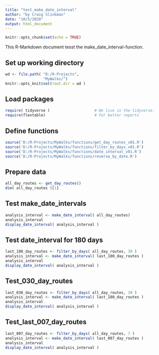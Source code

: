 ```yaml
---
title: "test_make_date_interval"
author: "by Craig Slinkman"
date: "10/5/2020"
output: html_document
---
```


```r
knitr::opts_chunk$set(echo = TRUE)
```

This R-Markdown document tesst the make_date_interval-function.

## Set up working directory

```r
wd <- file.path( "D:/R-Projects",
                 "MyWalks/")
knitr::opts_knit$set(root.dir = wd )
```

## Load packages  

```r
require( tidyverse )                    # We live in the tidyverse.
require(flextable)                      # For better reports
```

## Define functions  

```r
source('D:/R-Projects/MyWalks/functions/get_day_routes_v01.R')
source('D:/R-Projects/MyWalks/functions/filter_by_days_v01.R')
source('D:/R-Projects/MyWalks/functions/date_interval_v01.R')
source('D:/R-Projects/MyWalks/functions/reverse_by_date.R')
```

## Prepare data

```r
all_day_routes <- get_day_routes()
dim( all_day_routes )[1]
```

## Test make_date_intervals

```r
analysis_interval <- make_date_interval( all_day_routes)
analysis_interval
display_date_interval( analysis_interval )

```

## Test date_interval for 180 days

```r
last_180_day_routes <- filter_by_days( all_day_routes, 30 )
analysis_interval <- make_date_interval( last_180_day_routes )
analysis_interval
display_date_interval( analysis_interval ) 
```

## Test_030_day_routes  
  
```r
last_030_day_routes <- filter_by_days( all_day_routes, 30 )
analysis_interval <- make_date_interval( last_180_day_routes )
analysis_interval
display_date_interval( analysis_interval )
```  

## Test_last_007_day_routes  

```r
last_007_day_routes <- filter_by_days( all_day_routes, 7 )
analysis_interval <- make_date_interval( last_007_day_routes )
analysis_interval
display_date_interval( analysis_interval )
```






